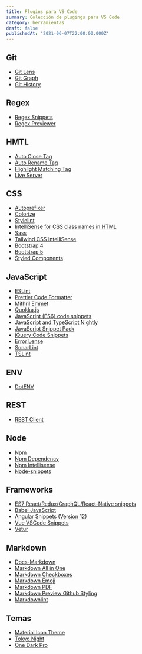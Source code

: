 ```yaml
---
title: Plugins para VS Code
summary: Colección de plugings para VS Code
category: herramientas
draft: false
publishedAt: '2021-06-07T22:00:00.000Z'
---
```


## Git

* [Git Lens](https://marketplace.visualstudio.com/items?itemName=eamodio.gitlens "")
* [Git Graph](https://marketplace.visualstudio.com/items?itemName=mhutchie.git-graph "")
* [Git History](https://marketplace.visualstudio.com/items?itemName=donjayamanne.githistory "")

## Regex

* [Regex Snippets](https://marketplace.visualstudio.com/items?itemName=Monish.regexsnippets "")
* [Regex Previewer](https://marketplace.visualstudio.com/items?itemName=chrmarti.regex "")

## HMTL

* [Auto Close Tag](https://marketplace.visualstudio.com/items?itemName=formulahendry.auto-close-tag "")
* [Auto Rename Tag](https://marketplace.visualstudio.com/items?itemName=formulahendry.auto-rename-tag "")
* [Highlight Matching Tag](https://marketplace.visualstudio.com/items?itemName=vincaslt.highlight-matching-tag "")
* [Live Server](https://marketplace.visualstudio.com/items?itemName=ritwickdey.LiveServer "")

## CSS

* [Autoprefixer](https://marketplace.visualstudio.com/items?itemName=mrmlnc.vscode-autoprefixer "")
* [Colorize](https://marketplace.visualstudio.com/items?itemName=kamikillerto.vscode-colorize "")
* [Stylelint](https://marketplace.visualstudio.com/items?itemName=stylelint.vscode-stylelint "")
* [IntelliSense for CSS class names in HTML](https://marketplace.visualstudio.com/items?itemName=Zignd.html-css-class-completion "")
* [Sass](https://marketplace.visualstudio.com/items?itemName=Syler.sass-indented "")
* [Tailwind CSS IntelliSense](https://marketplace.visualstudio.com/items?itemName=bradlc.vscode-tailwindcss "")
* [Bootstrap 4](https://marketplace.visualstudio.com/items?itemName=thekalinga.bootstrap4-vscode "")
* [Bootstrap 5](https://marketplace.visualstudio.com/items?itemName=HansUXdev.bootstrap5-snippets "")
* [Styled Components](https://marketplace.visualstudio.com/items?itemName=jpoissonnier.vscode-styled-components "")

## JavaScript

* [ESLint](https://marketplace.visualstudio.com/items?itemName=dbaeumer.vscode-eslint "")
* [Prettier Code Formatter](https://marketplace.visualstudio.com/items?itemName=esbenp.prettier-vscode "")
* [Mithril Emmet](https://marketplace.visualstudio.com/items?itemName=FallenMax.mithril-emmet "")
* [Quokka.js](https://marketplace.visualstudio.com/items?itemName=WallabyJs.quokka-vscode "")
* [JavaScript (ES6) code snippets](https://marketplace.visualstudio.com/items?itemName=xabikos.JavaScriptSnippets "")
* [JavaScript and TypeScript Nightly](https://marketplace.visualstudio.com/items?itemName=ms-vscode.vscode-typescript-next "")
* [JavaScript Snippet Pack](https://marketplace.visualstudio.com/items?itemName=akamud.vscode-javascript-snippet-pack "")
* [jQuery Code Snippets](https://marketplace.visualstudio.com/items?itemName=donjayamanne.jquerysnippets "")
* [Error Lense](https://marketplace.visualstudio.com/items?itemName=usernamehw.errorlens "")
* [SonarLint](https://marketplace.visualstudio.com/items?itemName=SonarSource.sonarlint-vscode "")
* [TSLint](https://marketplace.visualstudio.com/items?itemName=ms-vscode.vscode-typescript-tslint-plugin "")

## ENV

* [DotENV](https://marketplace.visualstudio.com/items?itemName=mikestead.dotenv "")

## REST

* [REST Client](https://marketplace.visualstudio.com/items?itemName=humao.rest-client "")

## Node

* [Npm](https://marketplace.visualstudio.com/items?itemName=eg2.vscode-npm-script "")
* [Npm Dependency](https://marketplace.visualstudio.com/items?itemName=howardzuo.vscode-npm-dependency "")
* [Npm Intellisense](https://marketplace.visualstudio.com/items?itemName=christian-kohler.npm-intellisense "")
* [Node-snippets](https://marketplace.visualstudio.com/items?itemName=chris-noring.node-snippets "")

## Frameworks

* [ES7 React/Redux/GraphQL/React-Native snippets](https://marketplace.visualstudio.com/items?itemName=dsznajder.es7-react-js-snippets "")
* [Babel JavaScript](https://marketplace.visualstudio.com/items?itemName=mgmcdermott.vscode-language-babel "")
* [Angular Snippets (Version 12)](https://marketplace.visualstudio.com/items?itemName=johnpapa.Angular2 "")
* [Vue VSCode Snippets](https://marketplace.visualstudio.com/items?itemName=sdras.vue-vscode-snippets "")
* [Vetur](https://marketplace.visualstudio.com/items?itemName=octref.vetur "")

## Markdown

* [Docs-Markdown](https://marketplace.visualstudio.com/items?itemName=docsmsft.docs-markdown "")
* [Markdown All in One](https://marketplace.visualstudio.com/items?itemName=yzhang.markdown-all-in-one "")
* [Markdown Checkboxes](https://marketplace.visualstudio.com/items?itemName=bierner.markdown-checkbox "")
* [Markdown Emoji](https://marketplace.visualstudio.com/items?itemName=bierner.markdown-emoji "")
* [Markdown PDF](https://marketplace.visualstudio.com/items?itemName=yzane.markdown-pdf "")
* [Markdown Preview Github Styling](https://marketplace.visualstudio.com/items?itemName=bierner.markdown-preview-github-styles "")
* [Markdownlint](https://marketplace.visualstudio.com/items?itemName=DavidAnson.vscode-markdownlint "")

## Temas

* [Material Icon Theme](https://marketplace.visualstudio.com/items?itemName=PKief.material-icon-theme "")
* [Tokyo Night](https://marketplace.visualstudio.com/items?itemName=enkia.tokyo-night "")
* [One Dark Pro](https://marketplace.visualstudio.com/items?itemName=zhuangtongfa.Material-theme "")

